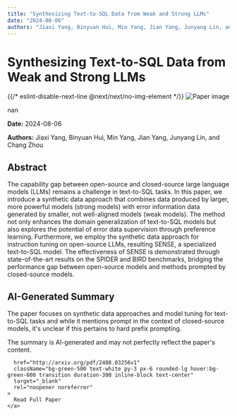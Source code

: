 ```yaml
---
title: "Synthesizing Text-to-SQL Data from Weak and Strong LLMs"
date: "2024-08-06"
authors: "Jiaxi Yang, Binyuan Hui, Min Yang, Jian Yang, Junyang Lin, and Chang Zhou"
---
```



<div className="bg-gray-800 text-white min-h-screen p-8">
  <h1 className="text-4xl font-bold mb-6">Synthesizing Text-to-SQL Data from Weak and Strong LLMs</h1>

  <div className="mb-8">
    {{/* eslint-disable-next-line @next/next/no-img-element */}}
    <img
      src="/images/papers/Synthesizing Text-to-SQL Data from Weak and Strong LLMs.png"
      alt="Paper image"
      className="w-full h-auto rounded-lg"
    />
    <p className="text-sm text-gray-400 mt-2">nan</p>
  </div>

  <p className="text-gray-300 mb-2"><strong>Date:</strong> 2024-08-06</p>
  <p className="text-gray-300 italic mb-6"><strong>Authors:</strong> Jiaxi Yang, Binyuan Hui, Min Yang, Jian Yang, Junyang Lin, and Chang Zhou</p>

  <div className="bg-gray-700 p-6 rounded-lg mb-8">
    <h2 className="text-2xl font-semibold mb-4">Abstract</h2>
    <p>The capability gap between open-source and closed-source large language
models (LLMs) remains a challenge in text-to-SQL tasks. In this paper, we
introduce a synthetic data approach that combines data produced by larger, more
powerful models (strong models) with error information data generated by
smaller, not well-aligned models (weak models). The method not only enhances
the domain generalization of text-to-SQL models but also explores the potential
of error data supervision through preference learning. Furthermore, we employ
the synthetic data approach for instruction tuning on open-source LLMs,
resulting SENSE, a specialized text-to-SQL model. The effectiveness of SENSE is
demonstrated through state-of-the-art results on the SPIDER and BIRD
benchmarks, bridging the performance gap between open-source models and methods
prompted by closed-source models.</p>
  </div>

  <div className="bg-gray-700 p-6 rounded-lg mb-8">
    <h2 className="text-2xl font-semibold mb-4">AI-Generated Summary</h2>
    <p>The paper focuses on synthetic data approaches and model tuning for text-to-SQL tasks and while it mentions prompt in the context of closed-source models, it's unclear if this pertains to hard prefix prompting.</p>
  </div>

  <p className="text-sm text-gray-400 mt-8 mb-8">
    The summary is AI-generated and may not perfectly reflect the paper's content.
  </p>

  <div className="flex justify-center">
    
      href="http://arxiv.org/pdf/2408.03256v1"
      className="bg-green-500 text-white py-3 px-6 rounded-lg hover:bg-green-600 transition duration-300 inline-block text-center"
      target="_blank"
      rel="noopener noreferrer"
    >
      Read Full Paper
    </a>
  </div>
</div>
